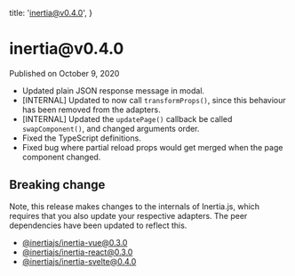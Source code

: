 
  title: 'inertia@v0.4.0',
}

<h1>inertia@v0.4.0</h1>

<div className="-mt-8 mb-12 text-base font-medium text-gray-600">Published on October 9, 2020</div>

- Updated plain JSON response message in modal.
- [INTERNAL] Updated to now call `transformProps()`, since this behaviour has been removed from the adapters.
- [INTERNAL] Updated the `updatePage()` callback be called `swapComponent()`, and changed arguments order.
- Fixed the TypeScript definitions.
- Fixed bug where partial reload props would get merged when the page component changed.

## Breaking change

Note, this release makes changes to the internals of Inertia.js, which requires that you also update your respective adapters. The peer dependencies have been updated to reflect this.

- [@inertiajs/inertia-vue@0.3.0](https://github.com/inertiajs/inertia/releases/tag/inertia-vue%400.3.0)
- [@inertiajs/inertia-react@0.3.0](https://github.com/inertiajs/inertia/releases/tag/inertia-react%400.3.0)
- [@inertiajs/inertia-svelte@0.4.0](https://github.com/inertiajs/inertia/releases/tag/inertia-svelte%400.4.0)
